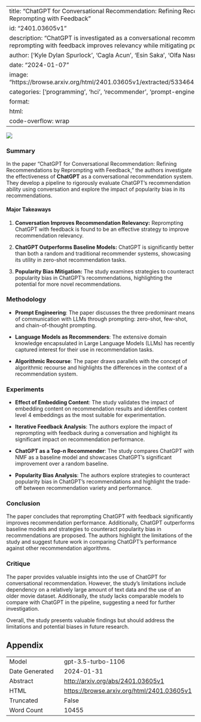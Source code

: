 
---
title: "ChatGPT for Conversational Recommendation: Refining Recommendations by Reprompting with Feedback"
id: "2401.03605v1"
description: "ChatGPT is investigated as a conversational recommendation system, and reprompting with feedback improves relevancy while mitigating popularity bias."
author: ['Kyle Dylan Spurlock', 'Cagla Acun', 'Esin Saka', 'Olfa Nasraoui']
date: "2024-01-07"
image: "https://browse.arxiv.org/html/2401.03605v1/extracted/5334641/figures/methodology.png"
categories: ['programming', 'hci', 'recommender', 'prompt-engineering']
format:
  html:
    code-overflow: wrap
---

![](https://browse.arxiv.org/html/2401.03605v1/extracted/5334641/figures/methodology.png)

### Summary

In the paper "ChatGPT for Conversational Recommendation: Refining Recommendations by Reprompting with Feedback," the authors investigate the effectiveness of **ChatGPT** as a conversational recommendation system. They develop a pipeline to rigorously evaluate ChatGPT's recommendation ability using conversation and explore the impact of popularity bias in its recommendations.

#### Major Takeaways

1. **Conversation Improves Recommendation Relevancy:** Reprompting ChatGPT with feedback is found to be an effective strategy to improve recommendation relevancy.

2. **ChatGPT Outperforms Baseline Models:** ChatGPT is significantly better than both a random and traditional recommender systems, showcasing its utility in zero-shot recommendation tasks.

3. **Popularity Bias Mitigation:** The study examines strategies to counteract popularity bias in ChatGPT's recommendations, highlighting the potential for more novel recommendations.

### Methodology

- **Prompt Engineering**: The paper discusses the three predominant means of communication with LLMs through prompting: zero-shot, few-shot, and chain-of-thought prompting.

- **Language Models as Recommenders**: The extensive domain knowledge encapsulated in Large Language Models (LLMs) has recently captured interest for their use in recommendation tasks.

- **Algorithmic Recourse**: The paper draws parallels with the concept of algorithmic recourse and highlights the differences in the context of a recommendation system.

### Experiments

- **Effect of Embedding Content**: The study validates the impact of embedding content on recommendation results and identifies content level 4 embeddings as the most suitable for experimentation.

- **Iterative Feedback Analysis**: The authors explore the impact of reprompting with feedback during a conversation and highlight its significant impact on recommendation performance.

- **ChatGPT as a Top-n Recommender**: The study compares ChatGPT with NMF as a baseline model and showcases ChatGPT's significant improvement over a random baseline.

- **Popularity Bias Analysis**: The authors explore strategies to counteract popularity bias in ChatGPT's recommendations and highlight the trade-off between recommendation variety and performance.

### Conclusion

The paper concludes that reprompting ChatGPT with feedback significantly improves recommendation performance. Additionally, ChatGPT outperforms baseline models and strategies to counteract popularity bias in recommendations are proposed. The authors highlight the limitations of the study and suggest future work in comparing ChatGPT's performance against other recommendation algorithms.

### Critique

The paper provides valuable insights into the use of ChatGPT for conversational recommendation. However, the study's limitations include dependency on a relatively large amount of text data and the use of an older movie dataset. Additionally, the study lacks comparable models to compare with ChatGPT in the pipeline, suggesting a need for further investigation.

Overall, the study presents valuable findings but should address the limitations and potential biases in future research.

## Appendix

|          |          |
|----------|----------|
| Model     | gpt-3.5-turbo-1106       |
| Date Generated     | 2024-01-31       |
| Abstract | [http://arxiv.org/abs/2401.03605v1](http://arxiv.org/abs/2401.03605v1)        |
| HTML     | [https://browse.arxiv.org/html/2401.03605v1](https://browse.arxiv.org/html/2401.03605v1)       |
| Truncated       | False       |
| Word Count       | 10455       |
